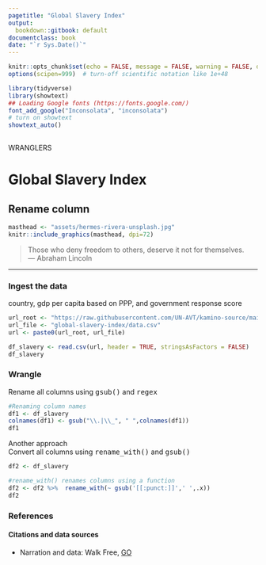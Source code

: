 ```yaml
---
pagetitle: "Global Slavery Index"
output:
  bookdown::gitbook: default
documentclass: book
date: "`r Sys.Date()`"
---
```


```r

knitr::opts_chunk$set(echo = FALSE, message = FALSE, warning = FALSE, dev = "svg" )
options(scipen=999)  # turn-off scientific notation like 1e+48

library(tidyverse)
library(showtext)
## Loading Google fonts (https://fonts.google.com/)
font_add_google("Inconsolata", "inconsolata")
# turn on showtext
showtext_auto()
 
```

WRANGLERS  

# Global Slavery Index
## Rename column

```r

masthead <- "assets/hermes-rivera-unsplash.jpg"
knitr::include_graphics(masthead, dpi=72)

```

> Those who deny freedom to others, deserve it not for themselves.\
--- Abraham Lincoln\

***

### Ingest the data
country, gdp per capita based on PPP, and government response score

```r

url_root <- "https://raw.githubusercontent.com/UN-AVT/kamino-source/main/sources/0-shared/data/"
url_file <- "global-slavery-index/data.csv"
url <- paste0(url_root, url_file)

df_slavery <- read.csv(url, header = TRUE, stringsAsFactors = FALSE)
df_slavery

```


### Wrangle
Rename all columns using <kbd>gsub()</kbd> and <kbd>regex</kbd>


```r

#Renaming column names
df1 <- df_slavery
colnames(df1) <- gsub("\\.|\\_", " ",colnames(df1))
df1


```

Another approach
\
Convert all columns using <kbd>rename_with()</kbd> and <kbd>gsub()</kbd>


```r

df2 <- df_slavery

#rename_with() renames columns using a function
df2 <- df2 %>%  rename_with(~ gsub('[[:punct:]]',' ',.x))
df2

```


### References
#### Citations and data sources

* Narration and data: Walk Free, [GO](https://www.globalslaveryindex.org/){target="_blank"}

